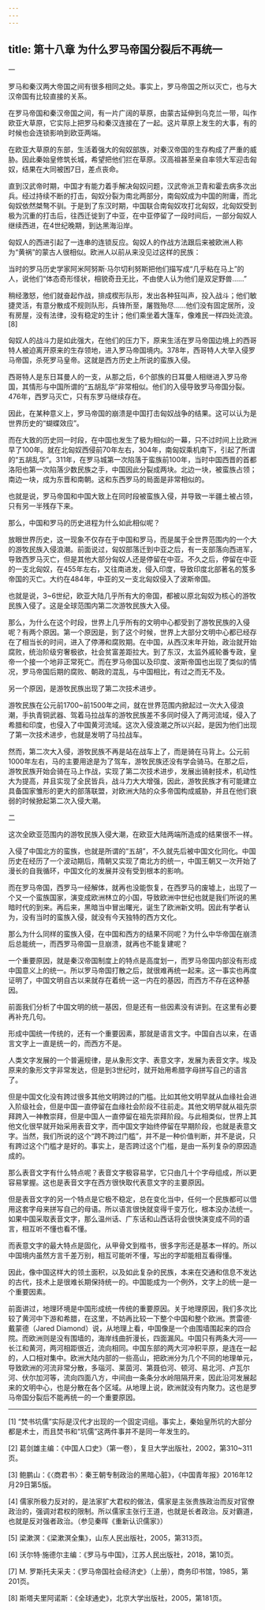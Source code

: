 ```yaml
---
---
---
```

title: 第十八章 为什么罗马帝国分裂后不再统一
---




一

罗马和秦汉两大帝国之间有很多相同之处。事实上，罗马帝国之所以灭亡，也与大汉帝国有比较直接的关系。

在罗马帝国和秦汉帝国之间，有一片广阔的草原，由蒙古延伸到乌克兰一带，叫作欧亚大草原，它实际上把罗马和秦汉连接在了一起。这片草原上发生的大事，有的时候也会连锁影响到欧亚两端。

在欧亚大草原的东部，生活着强大的匈奴部族，对秦汉帝国的生存构成了严重的威胁。因此秦始皇修筑长城，希望把他们拦在草原。汉高祖甚至亲自率领大军迎击匈奴，结果在大同被困7日，差点丧命。

直到汉武帝时期，中国才有能力着手解决匈奴问题，汉武帝派卫青和霍去病多次出兵。经过持续不断的打击，匈奴分裂为南北两部分，南匈奴成为中国的附庸，而北匈奴依然桀骜不驯。于是到了东汉时期，中国联合南匈奴攻打北匈奴，北匈奴受到极为沉重的打击后，往西迁徙到了中亚，在中亚停留了一段时间后，一部分匈奴人继续西进，在4世纪晚期，到达黑海沿岸。

匈奴人的西进引起了一连串的连锁反应。匈奴人的作战方法跟后来被欧洲人称为“黄祸”的蒙古人很相似。欧洲人以前从来没见过这样的民族：

当时的罗马历史学家阿米阿努斯·马尔切利努斯把他们描写成“几乎粘在马上”的人，说他们“体态奇形怪状，相貌奇丑无比，不由使人认为他们是双足野兽……”

稍经激怒，他们就奋起作战，排成楔形队形，发出各种狂叫声，投入战斗；他们敏捷灵活，有意分散成不规则队形，兵锋所至，屠戮殆尽……他们没有固定居所，没有房屋，没有法律，没有稳定的生计；他们乘坐着大篷车，像难民一样四处流浪。[8]

匈奴人的战斗力是如此强大，在他们的压力下，原来生活在罗马帝国边境上的西哥特人被迫离开原来的生存领地，进入罗马帝国境内。378年，西哥特人大举入侵罗马帝国，杀死罗马皇帝。这就是西方历史上所说的蛮族入侵。

西哥特人是东日耳曼人的一支，从那之后，6个部族的日耳曼人相继进入罗马帝国，其情形与中国所谓的“五胡乱华”非常相似。他们的入侵导致罗马帝国分裂。476年，西罗马灭亡，只有东罗马继续存在。

因此，在某种意义上，罗马帝国的崩溃是中国打击匈奴战争的结果。这可以认为是世界历史的“蝴蝶效应”。

而在大致的历史同一时段，在中国也发生了极为相似的一幕，只不过时间上比欧洲早了100年。就在北匈奴西侵前70年左右，304年，南匈奴乘机南下，引起了所谓的“五胡乱华”。311年，在罗马城第一次陷落于蛮族前100年，当时中国西晋的首都洛阳也第一次陷落少数民族之手，中国因此分裂成两块。北边一块，被蛮族占领；南边一块，成为东晋和南朝。这和东西罗马的局面是非常相似的。

也就是说，罗马帝国和中国大致上在同时段被蛮族入侵，并导致一半疆土被占领，只有另一半残存下来。

那么，中国和罗马的历史进程为什么如此相似呢？

放眼世界历史，这一现象不仅存在于中国和罗马，而是属于全世界范围内的一个大的游牧民族入侵浪潮。前面说过，匈奴部落迁到中亚之后，有一支部落向西进军，导致西罗马灭亡，但是其他大部分匈奴人还是停留在中亚。不久之后，停留在中亚的一支北匈奴，在455年左右，又往南进发，侵入印度，导致印度北部著名的笈多帝国的灭亡。大约在484年，中亚的又一支北匈奴侵入了波斯帝国。

也就是说，3~6世纪，欧亚大陆几乎所有大的帝国，都被以原北匈奴为核心的游牧民族入侵了。这是全球范围内第二次游牧民族大入侵。

那么，为什么在这个时段，世界上几乎所有的文明中心都受到了游牧民族的入侵呢？有两个原因。第一个原因是，到了这个时候，世界上大部分文明中心都已经存在了相当长的时间，进入了停滞和腐败期。在中国，从西汉末年开始，政治就开始腐败，统治阶级穷奢极欲，社会贫富差距拉大。到了东汉，太监外戚轮番专政，皇帝一个接一个地非正常死亡。而在罗马帝国以及印度、波斯帝国也出现了类似的情况，罗马帝国后期的腐败、朝政的混乱，与中国相比，有过之而无不及。

另一个原因，是游牧民族出现了第二次技术进步。

游牧民族在公元前1700~前1500年之间，就在世界范围内掀起过一次大入侵浪潮，手执青铜武器、驾着马拉战车的游牧民族差不多同时侵入了两河流域，侵入了希腊和印度，也侵入了中国黄河流域。这次入侵浪潮之所以兴起，是因为他们出现了第一次技术进步，也就是发明了马拉战车。

然而，第二次大入侵，游牧民族不再是站在战车上了，而是骑在马背上。公元前1000年左右，马的主要用途是为了驾车，游牧民族还没有学会骑马。在那之后，游牧民族开始会骑在马上作战，实现了第二次技术进步，发展出骑射技术，机动性大为提高，并且实现了全民皆兵，战斗力大大增强，因此，游牧民族才有可能建立具备国家雏形的更大的部落联盟，对欧洲大陆的众多帝国构成威胁，并且在他们衰弱的时候掀起第二次入侵大潮。

二

这次全欧亚范围内的游牧民族入侵大潮，在欧亚大陆两端所造成的结果很不一样。

入侵了中国北方的蛮族，也就是所谓的“五胡”，不久就先后被中国文化同化。中国历史在经历了一个波动期后，隋朝又实现了南北方的统一，中国王朝又一次开始了漫长的自我循环，中国文化的发展并没有受到根本的影响。

而在罗马帝国，西罗马一经解体，就再也没能恢复，在西罗马的废墟上，出现了一个又一个蛮族国家，演变成欧洲林立的小国，导致欧洲中世纪也就是我们所说的黑暗时代的到来。再后来，黑暗当中冒出曙光，诞生了欧洲新文明。因此有学者认为，没有当时的蛮族入侵，就没有今天独特的西方文化。

那么为什么同样的蛮族入侵，在中国和西方的结果不同呢？为什么中华帝国在崩溃后总能统一，而西罗马帝国一旦崩溃，就再也不能复建呢？

一个重要原因，就是秦汉帝国制度上的特点是高度划一，而罗马帝国内部没有形成中国意义上的统一。所以罗马帝国打散之后，就很难再统一起来。这一事实也再度证明了，中国文明自古以来就存在着统一这一内在的基因，而西方不存在这种基因。

前面我们分析了中国文明的统一基因，但是还有一些因素没有讲到。在这里有必要再补充几句。

形成中国统一传统的，还有一个重要因素，那就是语言文字。中国自古以来，在语言文字上一直是统一的，而西方不是。

人类文字发展的一个普遍规律，是从象形文字、表意文字，发展为表音文字。埃及原来的象形文字非常发达，但是到3世纪时，就开始用希腊字母拼写自己的语言了。

但是中国文化没有跨过很多其他文明跨过的门槛。比如其他文明早就从血缘社会进入阶级社会，但是中国一直停留在血缘社会阶段不往前走。其他文明早就从祖先崇拜跨入一神教崇拜，但是中国人一直停留在祖先崇拜阶段。与此相类似，世界上其他文化很早就开始采用表音文字，而中国文字始终停留在早期阶段，也就是表意文字。当然，我们所说的这个“跨不跨过门槛”，并不是一种价值判断，并不是说，只有跨过这个门槛才是好的。事实上，是否跨过这个门槛，是由一系列复杂的原因造成的。

那么表音文字有什么特点呢？表音文字极容易学，它只由几十个字母组成，所以更容易掌握。这也是表音文字在西方很快取代表意文字的主要原因。

但是表音文字的另一个特点是它极不稳定，总在变化当中，任何一个民族都可以借用这套字母来拼写自己的母语。所以语言很快就变得千变万化，根本没办法统一。如果中国采取表音文字，那么温州话、广东话和山西话将会很快演变成不同的语言，相互听不懂也看不懂。

而表意文字的最大特点是固化，从甲骨文到楷书，很多字形还是基本一样的。所以中国境内虽然方言千差万别，相互可能听不懂，写出的字却能相互看得懂。

因此，像中国这样大的领土面积，以及如此复杂的民族，本来在交通和信息不发达的古代，技术上是很难长期保持统一的。中国能成为一个例外，文字上的统一是一个重要因素。

前面讲过，地理环境是中国形成统一传统的重要原因。关于地理原因，我们多次比较了黄河中下游和希腊，在这里，不妨再比较一下整个中国和整个欧洲。贾雷德·戴蒙德（Jared Diamond）说，从地理上看，中国像是一个由围墙围起来的四合院。而欧洲则是没有围墙的，海岸线曲折漫长，四面漏风。中国只有两条大河——长江和黄河，两河相距很近，流向相同。中国东部的两大河冲积平原，是连在一起的，人口相对集中。欧洲大陆内部的一些高山，把欧洲分为几个不同的地理单元，导致欧洲的河流非常分散，多瑙河、莱茵河、第聂伯河、顿河、易北河、卢瓦尔河、伏尔加河等，流向四面八方，中间由一条条分水岭阻隔开来，因此沿河发展起来的文明中心，也是分散在各个区域。从地理上说，欧洲就没有内聚力。这也是罗马帝国分裂后不能再统一的一个重要原因。



* * *



[1] “焚书坑儒”实际是汉代才出现的一个固定词组。事实上，秦始皇所坑的大部分都是术士，而且焚书和“坑儒”这两件事并不是同一年发生的。

[2] 葛剑雄主编：《中国人口史》（第一卷），复旦大学出版社，2002，第310~311页。

[3] 鲍鹏山：《〈商君书〉：秦王朝专制政治的黑暗心脏》，《中国青年报》2016年12月29日第5版。

[4] 儒家所极力反对的，是法家扩大君权的做法，儒家是主张贵族政治而反对官僚政治的，强调对君权的限制。所以儒家主张行王道，也就是长者政治。反对霸道，也就是反对强者政治。（参见秦晖《重新认识儒家》）

[5] 梁漱溟：《梁漱溟全集》，山东人民出版社，2005，第313页。

[6] 沃尔特·施德尔主编：《罗马与中国》，江苏人民出版社，2018，第10页。

[7] M. 罗斯托夫采夫：《罗马帝国社会经济史》（上册），商务印书馆，1985，第201页。

[8] 斯塔夫里阿诺斯：《全球通史》，北京大学出版社，2005，第181页。